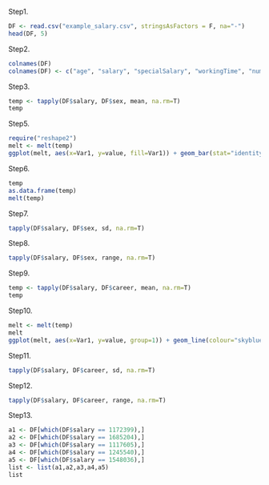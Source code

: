 
Step1.
```{r}
DF <- read.csv("example_salary.csv", stringsAsFactors = F, na="-")
head(DF, 5)
```



Step2.
```{r}
colnames(DF)
colnames(DF) <- c("age", "salary", "specialSalary", "workingTime", "numberOfWorker", "career", "sex")
```


Step3.
```{r}
temp <- tapply(DF$salary, DF$sex, mean, na.rm=T)
temp
```


Step5.
```{r}
require("reshape2")
melt <- melt(temp)
ggplot(melt, aes(x=Var1, y=value, fill=Var1)) + geom_bar(stat="identity")
```

Step6.
```{r}
temp
as.data.frame(temp)
melt(temp)
```


Step7.
```{r}
tapply(DF$salary, DF$sex, sd, na.rm=T)
```


Step8.
```{r}
tapply(DF$salary, DF$sex, range, na.rm=T)
```


Step9.
```{r}
temp <- tapply(DF$salary, DF$career, mean, na.rm=T)
temp
```


Step10.
```{r ch2_ex2_02}
melt <- melt(temp)
melt
ggplot(melt, aes(x=Var1, y=value, group=1)) + geom_line(colour="skyblue2", size=2) + coord_polar() + ylim(0, max(melt$value))
```

Step11.
```{r}
tapply(DF$salary, DF$career, sd, na.rm=T)
```


Step12.
```{r}
tapply(DF$salary, DF$career, range, na.rm=T)
```


Step13.
```{r}
a1 <- DF[which(DF$salary == 1172399),]
a2 <- DF[which(DF$salary == 1685204),]
a3 <- DF[which(DF$salary == 1117605),]
a4 <- DF[which(DF$salary == 1245540),]
a5 <- DF[which(DF$salary == 1548036),]
list <- list(a1,a2,a3,a4,a5)
list
```


